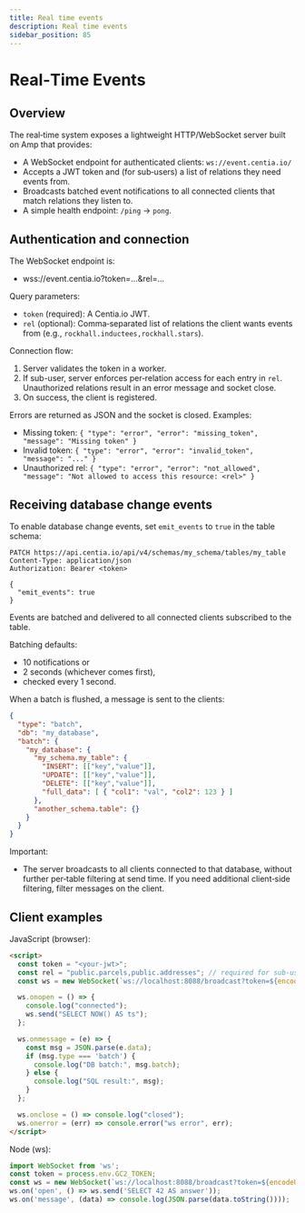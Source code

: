 ```yaml
---
title: Real time events
description: Real time events
sidebar_position: 85
---
```



# Real‑Time Events


## Overview

The real‑time system exposes a lightweight HTTP/WebSocket server built on Amp that provides:

- A WebSocket endpoint for authenticated clients: `ws://event.centia.io/`
- Accepts a JWT token and (for sub‑users) a list of relations they need events from.
- Broadcasts batched event notifications to all connected clients that match relations they listen to.
- A simple health endpoint: `/ping` → `pong`.

## Authentication and connection

The WebSocket endpoint is:

- wss://event.centia.io?token=...&rel=...

Query parameters:

- `token` (required): A Centia.io JWT.
- `rel` (optional): Comma‑separated list of relations the client wants events from (e.g., `rockhall.inductees,rockhall.stars`).

Connection flow:

1. Server validates the token in a worker.
2. If sub-user, server enforces per‑relation access for each entry in `rel`. Unauthorized relations result in an error message and socket close.
3. On success, the client is registered.

Errors are returned as JSON and the socket is closed. Examples:

- Missing token:
`{ "type": "error", "error": "missing_token", "message": "Missing token" }`
- Invalid token:
`{ "type": "error", "error": "invalid_token", "message": "..." }`
- Unauthorized rel:
`{ "type": "error", "error": "not_allowed", "message": "Not allowed to access this resource: <rel>" }`

## Receiving database change events

To enable database change events, set `emit_events` to `true` in the table schema:

```http request
PATCH https://api.centia.io/api/v4/schemas/my_schema/tables/my_table
Content-Type: application/json
Authorization: Bearer <token>

{
  "emit_events": true
}
```

Events are batched and delivered to all connected clients subscribed to the table.

Batching defaults:

- 10 notifications or
- 2 seconds (whichever comes first),
- checked every 1 second.

When a batch is flushed, a message is sent to the clients:

```json
{
  "type": "batch",
  "db": "my_database",
  "batch": {
    "my_database": {
      "my_schema.my_table": {
        "INSERT": [["key","value"]],
        "UPDATE": [["key","value"]],
        "DELETE": [["key","value"]],
        "full_data": [ { "col1": "val", "col2": 123 } ]
      },
      "another_schema.table": {}
    }
  }
}
```

Important:
- The server broadcasts to all clients connected to that database, without further per‑table filtering at send time. If you need additional client‑side filtering, filter messages on the client.


## Client examples

JavaScript (browser):

```html
<script>
  const token = "<your-jwt>";
  const rel = "public.parcels,public.addresses"; // required for sub-users
  const ws = new WebSocket(`ws://localhost:8088/broadcast?token=${encodeURIComponent(token)}&rel=${encodeURIComponent(rel)}`);

  ws.onopen = () => {
    console.log("connected");
    ws.send("SELECT NOW() AS ts");
  };

  ws.onmessage = (e) => {
    const msg = JSON.parse(e.data);
    if (msg.type === 'batch') {
      console.log("DB batch:", msg.batch);
    } else {
      console.log("SQL result:", msg);
    }
  };

  ws.onclose = () => console.log("closed");
  ws.onerror = (err) => console.error("ws error", err);
</script>
```

Node (ws):

```js
import WebSocket from 'ws';
const token = process.env.GC2_TOKEN;
const ws = new WebSocket(`ws://localhost:8088/broadcast?token=${encodeURIComponent(token)}`);
ws.on('open', () => ws.send('SELECT 42 AS answer'));
ws.on('message', (data) => console.log(JSON.parse(data.toString())));
```

